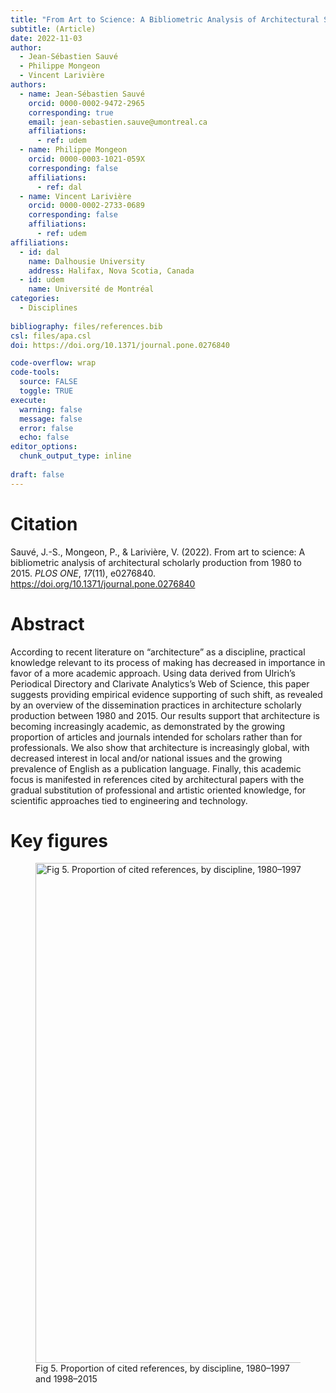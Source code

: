 ```yaml
---
title: "From Art to Science: A Bibliometric Analysis of Architectural Scholarly Production from 1980 to 2015"
subtitle: (Article)
date: 2022-11-03
author:
  - Jean-Sébastien Sauvé
  - Philippe Mongeon
  - Vincent Larivière
authors:
  - name: Jean-Sébastien Sauvé
    orcid: 0000-0002-9472-2965
    corresponding: true
    email: jean-sebastien.sauve@umontreal.ca
    affiliations: 
      - ref: udem
  - name: Philippe Mongeon
    orcid: 0000-0003-1021-059X
    corresponding: false
    affiliations:
      - ref: dal
  - name: Vincent Larivière
    orcid: 0000-0002-2733-0689
    corresponding: false
    affiliations: 
      - ref: udem
affiliations:
  - id: dal
    name: Dalhousie University
    address: Halifax, Nova Scotia, Canada
  - id: udem
    name: Université de Montréal
categories: 
  - Disciplines
  
bibliography: files/references.bib
csl: files/apa.csl
doi: https://doi.org/10.1371/journal.pone.0276840

code-overflow: wrap
code-tools: 
  source: FALSE
  toggle: TRUE
execute:
  warning: false
  message: false
  error: false
  echo: false
editor_options: 
  chunk_output_type: inline
  
draft: false
---
```


# Citation

Sauvé, J.-S., Mongeon, P., & Larivière, V. (2022). From art to science: A bibliometric analysis of architectural scholarly production from 1980 to 2015. *PLOS ONE*, *17*(11), e0276840. <https://doi.org/10.1371/journal.pone.0276840>

# Abstract

According to recent literature on “architecture” as a discipline, practical knowledge relevant to its process of making has decreased in importance in favor of a more academic approach. Using data derived from Ulrich’s Periodical Directory and Clarivate Analytics’s Web of Science, this paper suggests providing empirical evidence supporting of such shift, as revealed by an overview of the dissemination practices in architecture scholarly production between 1980 and 2015. Our results support that architecture is becoming increasingly academic, as demonstrated by the growing proportion of articles and journals intended for scholars rather than for professionals. We also show that architecture is increasingly global, with decreased interest in local and/or national issues and the growing prevalence of English as a publication language. Finally, this academic focus is manifested in references cited by architectural papers with the gradual substitution of professional and artistic oriented knowledge, for scientific approaches tied to engineering and technology.

# Key figures

![Fig 5. Proportion of cited references, by discipline, 1980–1997 and 1998–2015](images/clipboard-2235568905.png){fig-align="center" width="800"}
